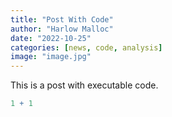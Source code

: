 ```yaml
---
title: "Post With Code"
author: "Harlow Malloc"
date: "2022-10-25"
categories: [news, code, analysis]
image: "image.jpg"
---
```


This is a post with executable code.

```r
1 + 1
```
